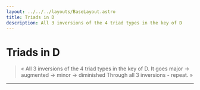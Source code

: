 ```yaml
---
layout: ../../../layouts/BaseLayout.astro
title: Triads in D
description: All 3 inversions of the 4 triad types in the key of D
---
```



# Triads in D

<App client:load exercise={exercise} />

> « All 3 inversions of the 4 triad types in the key of D.
It goes major -> augmented -> minor -> diminished
Through all 3 inversions - repeat. »

<hr class="my-5"/>

<Manual />